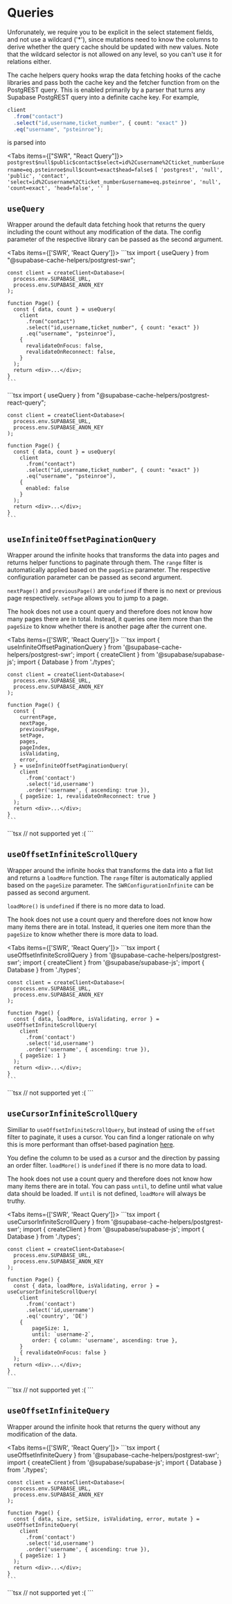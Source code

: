 
# Queries

<Callout emoji="⚠️ ">
  Unforunately, we require you to be explicit in the select statement fields,
  and not use a wildcard ('*'), since mutations need to know the columns to
  derive whether the query cache should be updated with new values. Note that
  the wildcard selector is not allowed on any level, so you can't use it for
  relations either.
</Callout>

The cache helpers query hooks wrap the data fetching hooks of the cache libraries and pass both the cache key and the fetcher function from on the PostgREST query. This is enabled primarily by a parser that turns any Supabase PostgREST query into a definite cache key. For example,

```ts
client
  .from("contact")
  .select("id,username,ticket_number", { count: "exact" })
  .eq("username", "psteinroe");
```

is parsed into

<Tabs items={["SWR", "React Query"]}>
  <Tab>
    `postgrest$null$public$contact$select=id%2Cusername%2Cticket_number&username=eq.psteinroe$null$count=exact$head=false$`
  </Tab>
  <Tab>
    `[ 'postgrest', 'null', 'public', 'contact',
    'select=id%2Cusername%2Cticket_number&username=eq.psteinroe', 'null',
    'count=exact', 'head=false', '' ]`
  </Tab>
</Tabs>

## `useQuery`

Wrapper around the default data fetching hook that returns the query including the count without any modification of the data. The config parameter of the respective library can be passed as the second argument.

<Tabs items={['SWR', 'React Query']}>
  <Tab>
    ```tsx
    import { useQuery } from "@supabase-cache-helpers/postgrest-swr";

    const client = createClient<Database>(
      process.env.SUPABASE_URL,
      process.env.SUPABASE_ANON_KEY
    );

    function Page() {
      const { data, count } = useQuery(
        client
          .from("contact")
          .select("id,username,ticket_number", { count: "exact" })
          .eq("username", "psteinroe"),
        {
          revalidateOnFocus: false,
          revalidateOnReconnect: false,
        }
      );
      return <div>...</div>;
    }
    ```

  </Tab>
  <Tab>
    ```tsx
    import { useQuery } from "@supabase-cache-helpers/postgrest-react-query";

    const client = createClient<Database>(
      process.env.SUPABASE_URL,
      process.env.SUPABASE_ANON_KEY
    );

    function Page() {
      const { data, count } = useQuery(
        client
          .from("contact")
          .select("id,username,ticket_number", { count: "exact" })
          .eq("username", "psteinroe"),
        {
          enabled: false
        }
      );
      return <div>...</div>;
    }
    ```

  </Tab>
</Tabs>

## `useInfiniteOffsetPaginationQuery`

Wrapper around the infinite hooks that transforms the data into pages and returns helper functions to paginate through them. The `range` filter is automatically applied based on the `pageSize` parameter. The respective configuration parameter can be passed as second argument.

`nextPage()` and `previousPage()` are `undefined` if there is no next or previous page respectively. `setPage` allows you to jump to a page.

The hook does not use a count query and therefore does not know how many pages there are in total. Instead, it queries one item more than the `pageSize` to know whether there is another page after the current one.

<Tabs items={['SWR', 'React Query']}>
  <Tab>
    ```tsx
    import { useInfiniteOffsetPaginationQuery } from '@supabase-cache-helpers/postgrest-swr';
    import { createClient } from '@supabase/supabase-js';
    import { Database } from './types';

    const client = createClient<Database>(
      process.env.SUPABASE_URL,
      process.env.SUPABASE_ANON_KEY
    );

    function Page() {
      const {
        currentPage,
        nextPage,
        previousPage,
        setPage,
        pages,
        pageIndex,
        isValidating,
        error,
      } = useInfiniteOffsetPaginationQuery(
        client
          .from('contact')
          .select('id,username')
          .order('username', { ascending: true }),
        { pageSize: 1, revalidateOnReconnect: true }
      );
      return <div>...</div>;
    }
    ```

  </Tab>
  <Tab>
  ```tsx
  // not supported yet :(
  ```
  </Tab>
</Tabs>

## `useOffsetInfiniteScrollQuery`

Wrapper around the infinite hooks that transforms the data into a flat list and returns a `loadMore` function. The `range` filter is automatically applied based on the `pageSize` parameter. The `SWRConfigurationInfinite` can be passed as second argument.

`loadMore()` is `undefined` if there is no more data to load.

The hook does not use a count query and therefore does not know how many items there are in total. Instead, it queries one item more than the `pageSize` to know whether there is more data to load.

<Tabs items={['SWR', 'React Query']}>
  <Tab>
    ```tsx
    import { useOffsetInfiniteScrollQuery } from '@supabase-cache-helpers/postgrest-swr';
    import { createClient } from '@supabase/supabase-js';
    import { Database } from './types';

    const client = createClient<Database>(
      process.env.SUPABASE_URL,
      process.env.SUPABASE_ANON_KEY
    );

    function Page() {
      const { data, loadMore, isValidating, error } = useOffsetInfiniteScrollQuery(
        client
          .from('contact')
          .select('id,username')
          .order('username', { ascending: true }),
        { pageSize: 1 }
      );
      return <div>...</div>;
    }
    ```

  </Tab>
  <Tab>
  ```tsx
  // not supported yet :(
  ```
  </Tab>
</Tabs>

## `useCursorInfiniteScrollQuery`

Similiar to `useOffsetInfiniteScrollQuery`, but instead of using the `offset` filter to paginate, it uses a cursor. You can find a longer rationale on why this is more performant than offset-based pagination [here](https://the-guild.dev/blog/graphql-cursor-pagination-with-postgresql#).

You define the column to be used as a cursor and the direction by passing an order filter. `loadMore()` is `undefined` if there is no more data to load.

The hook does not use a count query and therefore does not know how many items there are in total. You can pass `until`, to define until what value data should be loaded. If `until` is not defined, `loadMore` will always be truthy.

<Tabs items={['SWR', 'React Query']}>
  <Tab>
    ```tsx
    import { useCursorInfiniteScrollQuery } from '@supabase-cache-helpers/postgrest-swr';
    import { createClient } from '@supabase/supabase-js';
    import { Database } from './types';

    const client = createClient<Database>(
      process.env.SUPABASE_URL,
      process.env.SUPABASE_ANON_KEY
    );

    function Page() {
      const { data, loadMore, isValidating, error } = useCursorInfiniteScrollQuery(
        client
          .from('contact')
          .select('id,username')
          .eq('country', 'DE')
        {
            pageSize: 1,
            until: `username-2`,
            order: { column: 'username', ascending: true },
        }
        { revalidateOnFocus: false }
      );
      return <div>...</div>;
    }
    ```

  </Tab>
  <Tab>
  ```tsx
  // not supported yet :(
  ```
  </Tab>
</Tabs>

## `useOffsetInfiniteQuery`

Wrapper around the infinite hook that returns the query without any modification of the data.

<Tabs items={['SWR', 'React Query']}>
  <Tab>
    ```tsx
    import { useOffsetInfiniteQuery } from '@supabase-cache-helpers/postgrest-swr';
    import { createClient } from '@supabase/supabase-js';
    import { Database } from './types';

    const client = createClient<Database>(
      process.env.SUPABASE_URL,
      process.env.SUPABASE_ANON_KEY
    );

    function Page() {
      const { data, size, setSize, isValidating, error, mutate } = useOffsetInfiniteQuery(
        client
          .from('contact')
          .select('id,username')
          .order('username', { ascending: true }),
        { pageSize: 1 }
      );
      return <div>...</div>;
    }
    ```

  </Tab>
  <Tab>
  ```tsx
  // not supported yet :(
  ```
  </Tab>
</Tabs>

